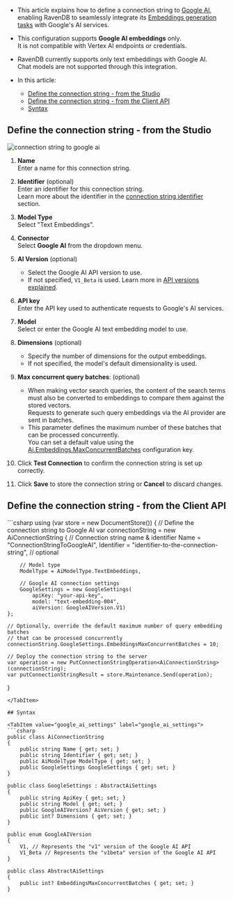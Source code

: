 
<Admonition type="note" title="">

* This article explains how to define a connection string to [Google AI](https://ai.google.dev/gemini-api/docs/embeddings),  
  enabling RavenDB to seamlessly integrate its [Embeddings generation tasks](../../../ai-integration/generating-embeddings/overview.mdx) with Google's AI services.

* This configuration supports **Google AI embeddings** only.  
  It is not compatible with Vertex AI endpoints or credentials.  

* RavenDB currently supports only text embeddings with Google AI.  
  Chat models are not supported through this integration.    

* In this article:
  * [Define the connection string - from the Studio](../../../ai-integration/connection-strings/google-ai.mdx#define-the-connection-string---from-the-studio)
  * [Define the connection string - from the Client API](../../../ai-integration/connection-strings/google-ai.mdx#define-the-connection-string---from-the-client-api)
  * [Syntax](../../../ai-integration/connection-strings/google-ai.mdx#syntax) 
    
</Admonition>

## Define the connection string - from the Studio

![connection string to google ai](../assets/google-ai.png)

1. **Name**  
   Enter a name for this connection string.

2. **Identifier** (optional)  
   Enter an identifier for this connection string.  
   Learn more about the identifier in the [connection string identifier](../../../ai-integration/connection-strings/connection-strings-overview.mdx#the-connection-string-identifier) section.

3. **Model Type**  
   Select "Text Embeddings".

4. **Connector**  
   Select **Google AI** from the dropdown menu.

5. **AI Version** (optional)  
   * Select the Google AI API version to use.
   * If not specified, `V1_Beta` is used. Learn more in [API versions explained](https://ai.google.dev/gemini-api/docs/api-versions).

6. **API key**  
   Enter the API key used to authenticate requests to Google's AI services.

7. **Model**  
   Select or enter the Google AI text embedding model to use.

8. **Dimensions** (optional)  
   * Specify the number of dimensions for the output embeddings.  
   * If not specified, the model's default dimensionality is used.

9. **Max concurrent query batches**: (optional)
   * When making vector search queries, the content of the search terms must also be converted to embeddings to compare them against the stored vectors.  
     Requests to generate such query embeddings via the AI provider are sent in batches.
   * This parameter defines the maximum number of these batches that can be processed concurrently.  
     You can set a default value using the [Ai.Embeddings.MaxConcurrentBatches](../../../server/configuration/ai-integration-configuration.mdx#aiembeddingsmaxconcurrentbatches) configuration key.

10. Click **Test Connection** to confirm the connection string is set up correctly.

11. Click **Save** to store the connection string or **Cancel** to discard changes.

## Define the connection string - from the Client API

<TabItem value="create_connection_string_google_ai" label="create_connection_string_google_ai">
```csharp
using (var store = new DocumentStore())
{
    // Define the connection string to Google AI
    var connectionString = new AiConnectionString
    {
        // Connection string name & identifier
        Name = "ConnectionStringToGoogleAI", 
        Identifier = "identifier-to-the-connection-string", // optional
        
        // Model type
        ModelType = AiModelType.TextEmbeddings,
    
        // Google AI connection settings
        GoogleSettings = new GoogleSettings(
            apiKey: "your-api-key",
            model: "text-embedding-004",
            aiVersion: GoogleAIVersion.V1)
    };
    
    // Optionally, override the default maximum number of query embedding batches
    // that can be processed concurrently 
    connectionString.GoogleSettings.EmbeddingsMaxConcurrentBatches = 10;
    
    // Deploy the connection string to the server
    var operation = new PutConnectionStringOperation<AiConnectionString>(connectionString);
    var putConnectionStringResult = store.Maintenance.Send(operation);
}
```
</TabItem>

## Syntax

<TabItem value="google_ai_settings" label="google_ai_settings">
```csharp
public class AiConnectionString
{
    public string Name { get; set; }
    public string Identifier { get; set; }
    public AiModelType ModelType { get; set; }
    public GoogleSettings GoogleSettings { get; set; }
}

public class GoogleSettings : AbstractAiSettings
{
    public string ApiKey { get; set; }
    public string Model { get; set; }
    public GoogleAIVersion? AiVersion { get; set; }
    public int? Dimensions { get; set; }
}

public enum GoogleAIVersion
{
    V1, // Represents the "v1" version of the Google AI API
    V1_Beta // Represents the "v1beta" version of the Google AI API
}

public class AbstractAiSettings
{
    public int? EmbeddingsMaxConcurrentBatches { get; set; }
}
```
</TabItem>
